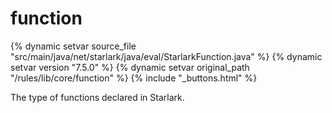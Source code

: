<html devsite>
<head>
  <meta name="project_path" value="/_project.yaml">
  <meta name="book_path" value="/versions/7.5.0/_book.yaml">
</head>
<body>

<h1 class="page-title" id="modules.function">function</h1>

{% dynamic setvar source_file "src/main/java/net/starlark/java/eval/StarlarkFunction.java" %}
{% dynamic setvar version "7.5.0" %}
{% dynamic setvar original_path "/rules/lib/core/function" %}
{% include "_buttons.html" %}
<!-- {% raw %} -->

The type of functions declared in Starlark.



</body>
</html>

<!-- {% endraw %} -->
